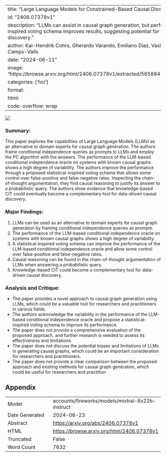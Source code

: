 
---
title: "Large Language Models for Constrained-Based Causal Discovery"
id: "2406.07378v1"
description: "LLMs can assist in causal graph generation, but performance varies. A statistical-inspired voting schema improves results, suggesting potential for knowledge-based CIT in causal discovery."
author: Kai-Hendrik Cohrs, Gherardo Varando, Emiliano Diaz, Vasileios Sitokonstantinou, Gustau Camps-Valls
date: "2024-06-11"
image: "https://browse.arxiv.org/html/2406.07378v1/extracted/5658842/figures/robot_antonia_font.png"
categories: ['hci']
format:
  html:
    code-overflow: wrap
---

![](https://browse.arxiv.org/html/2406.07378v1/extracted/5658842/figures/robot_antonia_font.png)

### Summary:

This paper explores the capabilities of Large Language Models (LLMs) as an alternative to domain experts for causal graph generation. The authors frame conditional independence queries as prompts to LLMs and employ the PC algorithm with the answers. The performance of the LLM-based conditional independence oracle on systems with known causal graphs shows a high degree of variability. The authors improve the performance through a proposed statistical-inspired voting schema that allows some control over false-positive and false-negative rates. Inspecting the chain-of-thought argumentation, they find causal reasoning to justify its answer to a probabilistic query. The authors show evidence that knowledge-based CIT could eventually become a complementary tool for data-driven causal discovery.

### Major Findings:

1. LLMs can be used as an alternative to domain experts for causal graph generation by framing conditional independence queries as prompts.
2. The performance of the LLM-based conditional independence oracle on systems with known causal graphs shows a high degree of variability.
3. A statistical-inspired voting schema can improve the performance of the LLM-based conditional independence oracle and allow some control over false-positive and false-negative rates.
4. Causal reasoning can be found in the chain-of-thought argumentation of LLMs when answering a probabilistic query.
5. Knowledge-based CIT could become a complementary tool for data-driven causal discovery.

### Analysis and Critique:

* The paper provides a novel approach to causal graph generation using LLMs, which could be a valuable tool for researchers and practitioners in various fields.
* The authors acknowledge the variability in the performance of the LLM-based conditional independence oracle and propose a statistical-inspired voting schema to improve its performance.
* The paper does not provide a comprehensive evaluation of the proposed approach, and further research is needed to assess its effectiveness and limitations.
* The paper does not discuss the potential biases and limitations of LLMs in generating causal graphs, which could be an important consideration for researchers and practitioners.
* The paper does not provide a clear comparison between the proposed approach and existing methods for causal graph generation, which could be useful for researchers and practition

## Appendix

|          |          |
|----------|----------|
| Model     | accounts/fireworks/models/mixtral-8x22b-instruct       |
| Date Generated     | 2024-06-23       |
| Abstract | [https://arxiv.org/abs/2406.07378v1](https://arxiv.org/abs/2406.07378v1)        |
| HTML     | [https://browse.arxiv.org/html/2406.07378v1](https://browse.arxiv.org/html/2406.07378v1)       |
| Truncated       | False       |
| Word Count       | 7632       |